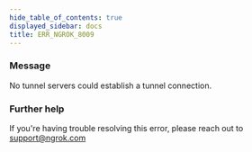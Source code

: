 ```yaml
---
hide_table_of_contents: true
displayed_sidebar: docs
title: ERR_NGROK_8009
---
```


### Message

No tunnel servers could establish a tunnel connection.

<ErrorDetails />

### Further help

If you're having trouble resolving this error, please reach out to [support@ngrok.com](mailto:support@ngrok.com?subject=Help%20with%20ERR_NGROK_8009)
